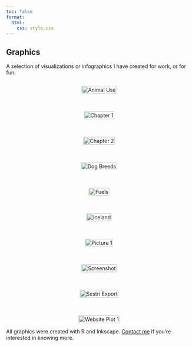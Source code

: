 ```yaml
---
toc: false
format:
  html:
    css: style.css
---
```


## Graphics

A selection of visualizations or infographics I have created for work, or for fun.

<div style="display: flex; flex-direction: column; align-items: center; gap: 20px;">

<div>
  <img src="Visualizations/animal_use.png" alt="Animal Use" style="width: 100%;">
</div>

<div>
  <img src="Visualizations/chapter1.png" alt="Chapter 1" style="width: 100%;">
</div>

<div>
  <img src="Visualizations/chapter2.png" alt="Chapter 2" style="width: 100%;">
</div>

<div>
  <img src="Visualizations/dogbreeds.jpg" alt="Dog Breeds" style="width: 100%;">
</div>

<div>
  <img src="Visualizations/fuels.jpg" alt="Fuels" style="width: 100%;">
</div>

<div>
  <img src="Visualizations/Iceland.png" alt="Iceland" style="width: 100%;">
</div>

<div>
  <img src="Visualizations/Picture1.png" alt="Picture 1" style="width: 100%;">
</div>

<div>
  <img src="Visualizations/Screenshot.png" alt="Screenshot" style="width: 100%;">
</div>

<div>
  <img src="Visualizations/sestri_export.png" alt="Sestri Export" style="width: 100%;">
</div>

<div>
  <img src="Visualizations/website_plot1.jpg" alt="Website Plot 1" style="width: 100%;">
</div>

</div>


<footer>All graphics were created with R and Inkscape. <a href="mailto:marianna.rosso@uzh.ch" target="_blank">Contact me</a> if you're interested in knowing more.</footer>